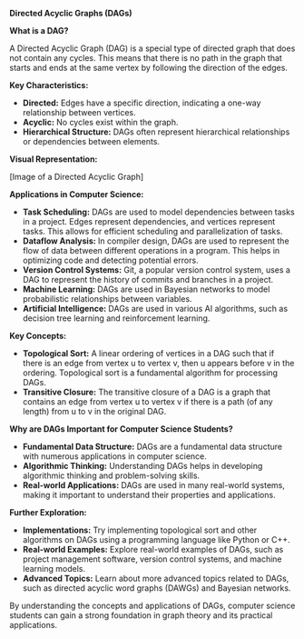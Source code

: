 **Directed Acyclic Graphs (DAGs)**

**What is a DAG?**

A Directed Acyclic Graph (DAG) is a special type of directed graph that does not contain any cycles. This means that there is no path in the graph that starts and ends at the same vertex by following the direction of the edges.

**Key Characteristics:**

* **Directed:** Edges have a specific direction, indicating a one-way relationship between vertices.
* **Acyclic:** No cycles exist within the graph.
* **Hierarchical Structure:** DAGs often represent hierarchical relationships or dependencies between elements.

**Visual Representation:**

[Image of a Directed Acyclic Graph]

**Applications in Computer Science:**

* **Task Scheduling:** DAGs are used to model dependencies between tasks in a project. Edges represent dependencies, and vertices represent tasks. This allows for efficient scheduling and parallelization of tasks.
* **Dataflow Analysis:** In compiler design, DAGs are used to represent the flow of data between different operations in a program. This helps in optimizing code and detecting potential errors.
* **Version Control Systems:** Git, a popular version control system, uses a DAG to represent the history of commits and branches in a project.
* **Machine Learning:** DAGs are used in Bayesian networks to model probabilistic relationships between variables.
* **Artificial Intelligence:** DAGs are used in various AI algorithms, such as decision tree learning and reinforcement learning.

**Key Concepts:**

* **Topological Sort:** A linear ordering of vertices in a DAG such that if there is an edge from vertex u to vertex v, then u appears before v in the ordering. Topological sort is a fundamental algorithm for processing DAGs.
* **Transitive Closure:** The transitive closure of a DAG is a graph that contains an edge from vertex u to vertex v if there is a path (of any length) from u to v in the original DAG.

**Why are DAGs Important for Computer Science Students?**

* **Fundamental Data Structure:** DAGs are a fundamental data structure with numerous applications in computer science.
* **Algorithmic Thinking:** Understanding DAGs helps in developing algorithmic thinking and problem-solving skills.
* **Real-world Applications:** DAGs are used in many real-world systems, making it important to understand their properties and applications.

**Further Exploration:**

* **Implementations:** Try implementing topological sort and other algorithms on DAGs using a programming language like Python or C++.
* **Real-world Examples:** Explore real-world examples of DAGs, such as project management software, version control systems, and machine learning models.
* **Advanced Topics:** Learn about more advanced topics related to DAGs, such as directed acyclic word graphs (DAWGs) and Bayesian networks.

By understanding the concepts and applications of DAGs, computer science students can gain a strong foundation in graph theory and its practical applications.
